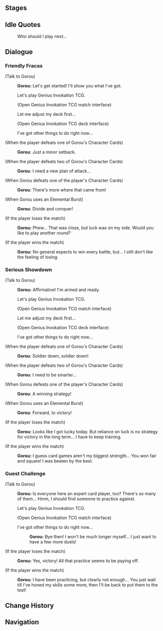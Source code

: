 {{Genius Invokation TCG Character Stages Intro}}

==Stages==
{{Genius Invokation TCG Stages/Detailed|Gorou}}

==Idle Quotes==
{{Dialogue Start}}
:{{DIcon|Idle}} Who should I play next...
{{Dialogue End}}

==Dialogue==
===Friendly Fracas===
{{Dialogue Start}}
;(Talk to Gorou)
:{{A|vo card gorou invite easy 01.ogg}} '''Gorou:''' Let's get started! I'll show you what I've got.
:{{DIcon|TCG}} Let's play Genius Invokation TCG.
:;(Open Genius Invokation TCG match interface)
:{{DIcon}} Let me adjust my deck first...
:;(Open Genius Invokation TCG deck interface)
:{{DIcon}} I've got other things to do right now...

;(When the player defeats one of Gorou's Character Cards)
:{{A|vo card gorou ingame easy 02.ogg}} '''Gorou''': Just a minor setback.

;(When the player defeats two of Gorou's Character Cards)
:{{A|vo card gorou ingame easy 03.ogg}} '''Gorou''': I need a new plan of attack...

;(When Gorou defeats one of the player's Character Cards)
:{{A|vo card gorou ingame easy 01.ogg}} '''Gorou''': There's more where that came from!

;(When Gorou uses an Elemental Burst)
:{{A|vo card gorou ingame easy 04.ogg}} '''Gorou''': Divide and conquer!

;(If the player loses the match)
:{{A|vo card gorou invite easy 02.ogg}} '''Gorou:''' Phew... That was close, but luck was on my side. Would you like to play another round?

;(If the player wins the match)
:{{A|vo card gorou invite easy 03.ogg}} '''Gorou:''' No general expects to win every battle, but... I still don't like the feeling of losing.
{{Dialogue End}}

===Serious Showdown===
{{Dialogue Start}}
;(Talk to Gorou)
:{{A|vo card gorou invite hard 01.ogg}} '''Gorou:''' Affirmative! I'm armed and ready.
:{{DIcon|TCG}} Let's play Genius Invokation TCG.
:;(Open Genius Invokation TCG match interface)
:{{DIcon}} Let me adjust my deck first...
:;(Open Genius Invokation TCG deck interface)
:{{DIcon}} I've got other things to do right now...

;(When the player defeats one of Gorou's Character Cards)
:{{A|vo card gorou ingame hard 02.ogg}} '''Gorou''': Soldier down, soldier down!

;(When the player defeats two of Gorou's Character Cards)
:{{A|vo card gorou ingame hard 03.ogg}} '''Gorou''': I need to be smarter...

;(When Gorou defeats one of the player's Character Cards)
:{{A|vo card gorou ingame hard 01.ogg}} '''Gorou''': A winning strategy!

;(When Gorou uses an Elemental Burst)
:{{A|vo card gorou ingame hard 04.ogg}} '''Gorou''': Forward, to victory!

;(If the player loses the match)
:{{A|vo card gorou invite hard 02.ogg}} '''Gorou:''' Looks like I got lucky today. But reliance on luck is no strategy for victory in the long term... I have to keep training.

;(If the player wins the match)
:{{A|vo card gorou invite hard 03.ogg}} '''Gorou:''' I guess card games aren't my biggest strength... You won fair and square! I was beaten by the best.
{{Dialogue End}}

===Guest Challenge===
{{Dialogue Start}}
;(Talk to Gorou)
:{{A|vo card gorou freetalk 01.ogg}} '''Gorou:''' Is everyone here an expert card player, too? There's so many of them... Hmm, I should find someone to practice against.
:{{DIcon|TCG}} Let's play Genius Invokation TCG.
:;(Open Genius Invokation TCG match interface)
:{{DIcon}} I've got other things to do right now...
::{{A|vo card gorou leave 01.ogg}} '''Gorou:''' Bye then! I won't be much longer myself... I just want to have a few more duels!

;(If the player loses the match)
:{{A|vo card gorou endofgame win 01.ogg}} '''Gorou:''' Yes, victory! All that practice seems to be paying off.

;(If the player wins the match)
:{{A|vo card gorou endofgame fail 01.ogg}} '''Gorou:''' I have been practicing, but clearly not enough... You just wait till I've honed my skills some more, then I'll be back to put them to the test!
{{Dialogue End}}

==Change History==
{{Change History|4.3}}

==Navigation==
{{Genius Invokation TCG Stages Navbox}}